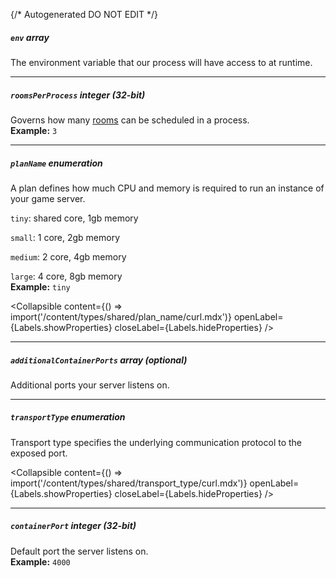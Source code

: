 {/* Autogenerated DO NOT EDIT  */}

##### `env` _array_
The environment variable that our process will have access to at runtime.

---
##### `roomsPerProcess` _integer (32-bit)_
Governs how many [rooms](https://hathora.dev/docs/concepts/hathora\-entities\#room) can be scheduled in a process.
<br/>
**Example:** `3`

---
##### `planName` _enumeration_
A plan defines how much CPU and memory is required to run an instance of your game server.

`tiny`: shared core, 1gb memory

`small`: 1 core, 2gb memory

`medium`: 2 core, 4gb memory

`large`: 4 core, 8gb memory
<br/>
**Example:** `tiny`

<Collapsible content={() => import('/content/types/shared/plan_name/curl.mdx')} openLabel={Labels.showProperties} closeLabel={Labels.hideProperties} />


---
##### `additionalContainerPorts` _array (optional)_
Additional ports your server listens on.

---
##### `transportType` _enumeration_
Transport type specifies the underlying communication protocol to the exposed port.

<Collapsible content={() => import('/content/types/shared/transport_type/curl.mdx')} openLabel={Labels.showProperties} closeLabel={Labels.hideProperties} />


---
##### `containerPort` _integer (32-bit)_
Default port the server listens on.
<br/>
**Example:** `4000`


